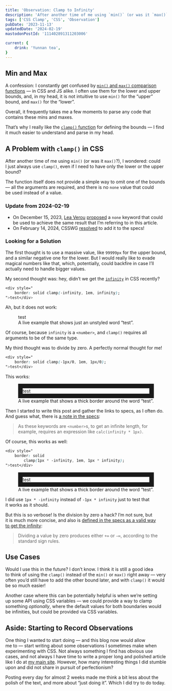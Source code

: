 ```yaml
---
title: 'Observation: Clamp to Infinity'
description: 'After another time of me using `min()` (or was it `max()`?), I wondered: could I just always use `clamp()`, even if I need to have only the lower or the upper bound?'
tags: ['CSS Clamp', 'CSS', 'Observation']
pubDate: '2023-11-13'
updatedDate: '2024-02-19'
mastodonPostId: '111402891311203006'

current: {
	drink: 'Yunnan tea',
}
---
```


## Min and Max

A confession: I constantly get confused by [`min()` and `max()` comparison functions](https://drafts.csswg.org/css-values/#comp-func) — in CSS and JS alike. I often use them for the lower and upper bounds, and, in my head, it is not intuitive to use `min()` for the “upper” bound, and `max()` for the “lower”.

Overall, it frequently takes me a few moments to parse any code that contains these mins and maxes.

That’s why I really like the [`clamp()` function](https://drafts.csswg.org/css-values/#funcdef-clamp) for defining the bounds — I find it much easier to understand and parse in my head.

## A Problem with `clamp()` in CSS

After another time of me using `min()` (or was it `max()`?), I wondered: could I just always use `clamp()`, even if I need to have only the lower or the upper bound?

The function itself does not provide a simple way to omit one of the bounds — all the arguments are required, and there is no `none` value that could be used instead of a value.

### Update from 2024-02-19

- On December 15, 2023, [Lea Verou](https://lea.verou.me/) [proposed](https://github.com/w3c/csswg-drafts/issues/9713) a `none` keyword that could be used to achieve the same result that I’m referring to in this article.
- On February 14, 2024, CSSWG [resolved](https://github.com/w3c/csswg-drafts/issues/9713#issuecomment-1944449961) to add it to the specs!

### Looking for a Solution

The first thought is to use a massive value, like `99999px` for the upper bound, and a similar negative one for the lower. But I would really like to evade magical numbers like that, which, potentially, could backfire in case I’ll actually need to handle bigger values.

My second thought was: hey, didn’t we get the [`infinity`](https://drafts.csswg.org/css-values/#valdef-calc-infinity) in CSS recently?

```css
<div style="
	border: solid clamp(-infinity, 1em, infinity);
">test</div>
```

Ah, but it does not work:

<figure>
	<div style="
		border: solid clamp(-infinity, 1em, infinity);
	">test</div>
	<figcaption>
		A live example that shows just an unstyled word “test”.
	</figcaption>
</figure>


Of course, because `infinity` is a `<number>`, and `clamp()` requires all arguments to be of the same type.

My third thought was to divide by zero. A perfectly normal thought for me!

```css
<div style="
	border: solid clamp(-1px/0, 1em, 1px/0);
">test</div>
```

This works:

<figure>
	<div style="
		border: solid clamp(-1px/0, 1em, 1px/0);
	">test</div>
	<figcaption>
		A live example that shows a thick border around the word “test”.
	</figcaption>
</figure>

Then I started to write this post and gather the links to specs, as I often do. And guess what, there is [a note in the specs](https://drafts.csswg.org/css-values/#ref-for-number-value%E2%91%A2%E2%91%A3):

> As these keywords are `<number>`s, to get an infinite length, for example, requires an expression like `calc(infinity * 1px)`.

Of course, this works as well:

```css
<div style="
	border: solid
		clamp(1px * -infinity, 1em, 1px * infinity);
">test</div>
```

<figure>
	<div style="
		border: solid
			clamp(1px * -infinity, 1em, 1px * infinity);
	">test</div>
	<figcaption>
		A live example that shows a thick border around the word “test”.
	</figcaption>
</figure>

I did use `1px * -infinity` instead of `-1px * infinity` just to test that it works as it should.

But this is so verbose! Is the division by zero a hack? I’m not sure, but it is much more concise, and also is [defined in the specs as a valid way to get the infinity](https://drafts.csswg.org/css-values/#css-infinity):

> Dividing a value by zero produces either `+∞` or `−∞`, according to the standard sign rules.

## Use Cases

Would I use this in the future? I don’t know. I think it is still a good idea to think of using the `clamp()` instead of the `min()` or `max()` right away — very often you’d still have to add the other bound later, and with `clamp()` it would be so much easier!

Another case where this can be potentially helpful is when we’re setting up some API using CSS variables — we could provide a way to clamp something _optionally_, where the default values for both boundaries would be infinities, but could be provided via CSS variables.

## Aside: Starting to Record Observations

One thing I wanted to start doing — and this blog now would allow me to — start writing about some observations I sometimes make when experimenting with CSS. Not always something I find has obvious use cases, and not always I have time to write a proper long and polished article like I do at [my main site](https://kizu.dev/). However, how many interesting things I did stumble upon and did not share in pursuit of perfectionism?

Posting every day for almost 2 weeks made me think a bit less about the polish of the text, and more about “just doing it”. Which I did try to do today.
